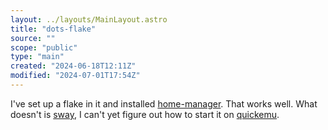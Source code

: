 ```yaml
---
layout: ../layouts/MainLayout.astro
title: "dots-flake"
source: ""
scope: "public"
type: "main"
created: "2024-06-18T12:11Z"
modified: "2024-07-01T17:54Z"
---
```


I've set up a flake in it and installed [home-manager](home-manager). That works well. What doesn't is [sway](sway), I can't yet figure out how to start it on [quickemu](quickemu).